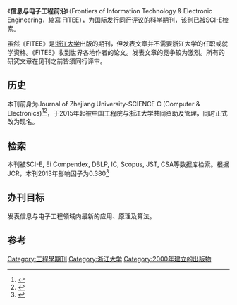 
{{Infobox journal
| title  = Frontiers of Information Technology & Electronic Engineering
| cover  = 
| editor = [[潘云鹤|潘云鹤]] [[卢锡城|卢锡城]]
| discipline = [[电子与信息技术|电子与信息技术]]
| abbreviation = Front. Inf. Technol. Electron. Eng.
| publisher = [[浙江大学出版社|浙江大学出版社]] [[施普林格科学+商业媒体|施普林格]]
| language = [[英語|英語]]
| frequency = 每月
| history = 2000年至今
| openaccess =
| license =
| impact = 0.380
| impact-year = 2013
| website = http://www.zju.edu.cn/jzus/current_c.php
| link1  = http://www.zju.edu.cn/jzus/highlight_c.php
| link1-name = Highlight
| ISSN  = 2095-9184
| eISSN  = 2095-9230
|CN=33-1389/TP}}
《'''信息与电子工程前沿'''》（Frontiers of Information Technology & Electronic Engineering，縮寫 FITEE），为国际发行同行评议的科学期刊，该刊已被SCI-E检索。

虽然《FITEE》是[[浙江大学|浙江大学]]出版的期刊，但发表文章并不需要浙江大学的任职或就学资格。《FITEE》收到世界各地作者的论文。发表文章的竞争较为激烈。所有的研究文章在见刊之前皆须同行评审。

== 历史 ==
本刊前身为Journal of Zhejiang University-SCIENCE C (Computer & Electronics)<ref>{{Cite web|title=Journal of Zhejiang University: Science C|url=https://www.scopus.com/sourceid/19600166322|access-date=2021-11-18|work=www.scopus.com|publisher=[[Scopus|Scopus]]|language=en}}</ref><ref>{{Cite web|title=Journal of Zhejiang University|url=http://www.jzus.zju.edu.cn/current_c.php|access-date=2021-11-18|work=www.jzus.zju.edu.cn|publisher=[[浙江大学|浙江大学]]|language=en|archive-date=2022-01-17|archive-url=https://web.archive.org/web/20220117124348/http://www.jzus.zju.edu.cn/current_c.php|dead-url=no}}</ref>，于2015年起被[[中国工程院|中国工程院]]与[[浙江大学|浙江大学]]共同资助及管理，同时正式改为现名。

== 检索 ==
本刊被SCI-E, Ei Compendex, DBLP, IC, Scopus, JST, CSA等数据库检索。根据JCR，本刊2013年影响因子为0.380<ref name=WoS>{{cite book |year=2014 |chapter=Frontiers of Information Technology & Electronic Engineering |title=2013 [[Journal_Citation_Reports|Journal Citation Reports]] |publisher=[[Thomson_Reuters|Thomson Reuters]] |edition=Science |series=[[Web_of_Science|Web of Science]]}}</ref>

== 办刊目标 ==
发表信息与电子工程领域内最新的应用、原理及算法。

== 参考 ==


[[Category:工程學期刊|Category:工程學期刊]]
[[Category:浙江大学|Category:浙江大学]]
[[Category:2000年建立的出版物|Category:2000年建立的出版物]]